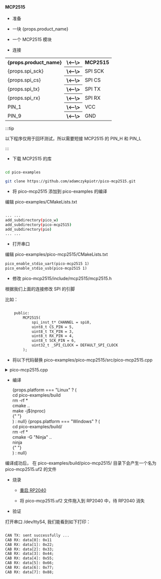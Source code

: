 
#### MCP2515

- 准备

- 一块 {props.product_name}
- 一个 MCP2515 模块

- 连接

<table>
    <tr>
        <th>{props.product_name}</th>
        <th>\<--\></th>
        <th>MCP2515</th>
    </tr>
    <tr>
        <td>{props.spi_sck}</td>
        <th>\<--\></th>
        <td>SPI SCK</td>
    </tr>
    <tr>
        <td>{props.spi_cs}</td>
        <th>\<--\></th>
        <td>SPI CS</td>
    </tr>
    <tr>
        <td>{props.spi_tx}</td>
        <th>\<--\></th>
        <td>SPI TX</td>
    </tr>
    <tr>
        <td>{props.spi_rx}</td>
        <th>\<--\></th>
        <td>SPI RX</td>
    </tr>
    <tr>
        <td>PIN_1</td>
        <th>\<--\></th>
        <td>VCC</td>
    </tr>
    <tr>
        <td>PIN_9</td>
        <th>\<--\></th>
        <td>GND</td>
    </tr>
</table>

:::tip

以下程序仅用于回环测试，所以需要短接 MCP2515 的 PIN_H 和 PIN_L

:::

- 下载 MCP2515 的库

```bash

cd pico-examples

git clone https://github.com/adamczykpiotr/pico-mcp2515.git

```

- 将 pico-mcp2515 添加到 pico-examples 的编译

编辑 pico-examples/CMakeLists.txt

```bash

... ...
add_subdirectory(pico_w)
add_subdirectory(pico-mcp2515)
add_subdirectory(pio)
... ...

```

- 打开串口

编辑 pico-examples/pico-mcp2515/CMakeLists.txt

```txt
pico_enable_stdio_uart(pico-mcp2515 1)
pico_enable_stdio_usb(pico-mcp2515 1)
```

- 修改 pico-mcp2515/include/mcp2515/mcp2515.h

根据我们上面的连接修改 SPI 的引脚

比如：

```txt

    public:
        MCP2515(
            spi_inst_t* CHANNEL = spi0,
            uint8_t CS_PIN = 5,
            uint8_t TX_PIN = 3,
            uint8_t RX_PIN = 4,
            uint8_t SCK_PIN = 6,
            uint32_t _SPI_CLOCK = DEFAULT_SPI_CLOCK
        );

```

- 将以下代码替换 pico-examples/pico-mcp2515/src/pico-mcp2515.cpp

<details>

<summary>pico-mcp2515.cpp</summary>

```cpp

#include <stdio.h>
#include <string.h>
#include "pico/stdlib.h"
#include "mcp2515/mcp2515.h"
#include "hardware/uart.h"

int main() {
    MCP2515 can0;
    struct can_frame rx;
    struct can_frame tx;

    tx.can_id = 0x123;
    tx.can_dlc = 8;
    tx.data[0] = 0x11;
    tx.data[1] = 0x22;
    tx.data[2] = 0x33;
    tx.data[3] = 0x44;
    tx.data[4] = 0x55;
    tx.data[5] = 0x66;
    tx.data[6] = 0x77;
    tx.data[7] = 0x88;

    stdio_init_all();

    //Initialize interface
    can0.reset();
    can0.setBitrate(CAN_1000KBPS, MCP_16MHZ);
    can0.setLoopbackMode();

    // loopback
    while(true) {
        MCP2515::ERROR result = can0.sendMessage(&tx);
        if(result == MCP2515::ERROR_OK) {
            printf("CAN TX: sent successfully ...\r\n");
        }
        sleep_ms(1000);

        if(can0.readMessage(&rx) == MCP2515::ERROR_OK) {
            for(int i = 0; i < 8; i++) {
                printf("CAN RX: data[%d]: 0x%x\r\n", i, rx.data[i]);
            }
        }
        sleep_ms(1000);
    }

    return 0;
}

```

</details>

- 编译

  <div>
    {props.platform === "Linux" ? (
      <div>
        <PreView>
          cd pico-examples/build
          <br />
          rm -rf *<br />
          cmake ..
          <br />
          make -j$(nproc)
          <br />
        </PreView>{" "}
      </div>
    ) : null}
    {props.platform === "Windows" ? (
      <div>
        <PreView>
          cd pico-examples/build/
          <br />
          rm -rf *<br />
          cmake -G "Ninja" ..
          <br />
          ninja
          <br />
        </PreView>{" "}
      </div>
    ) : null}
  </div>

编译成功后， 在 pico-examples/build/pico-mcp2515/ 目录下会产生一个名为 pico-mcp2515.uf2 的文件

- 烧录

  - <a href={props.flash_url}>重启 RP2040</a>

  - 将 pico-mcp2515.uf2 文件拖入到 RP2040 中，待 RP2040 消失

- 验证

打开串口 /dev/ttyS4, 我们能看到如下打印：

```txt

CAN TX: sent successfully ...
CAB RX: data[0]: 0x11
CAB RX: data[1]: 0x22;
CAB RX: data[2]: 0x33;
CAB RX: data[3]: 0x44;
CAB RX: data[4]: 0x55;
CAB RX: data[5]: 0x66;
CAB RX: data[6]: 0x77;
CAB RX: data[7]: 0x88;

```
